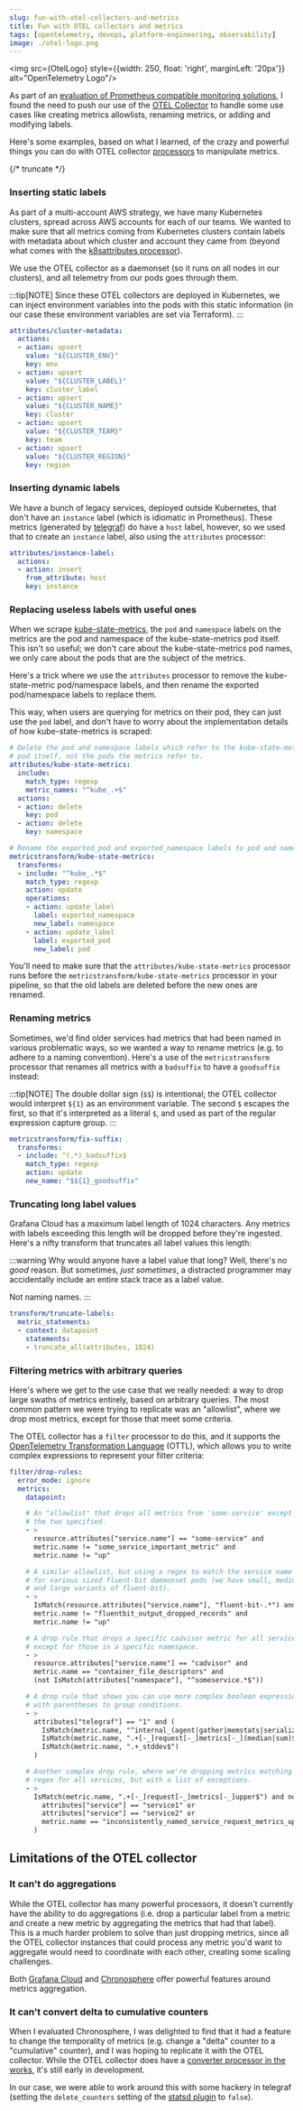 ```yaml
---
slug: fun-with-otel-collectors-and-metrics
title: Fun with OTEL collectors and metrics
tags: [opentelemetry, devops, platform-engineering, observability]
image: ./otel-logo.png
---
```



<img src={OtelLogo} style={{width: 250, float: 'right', marginLeft: '20px'}} alt="OpenTelemetry Logo"/>

As part of an [evaluation of Prometheus compatible monitoring solutions](/prometheus-vendor-death-match), I found the need to push our use of the [OTEL Collector](https://opentelemetry.io/docs/collector/) to handle some use cases like creating metrics allowlists, renaming metrics, or adding and modifying labels.

Here's some examples, based on what I learned, of the crazy and powerful things you can do with OTEL collector [processors](https://github.com/open-telemetry/opentelemetry-collector-contrib/tree/main/processor) to manipulate metrics.

{/* truncate */}

### Inserting static labels

As part of a multi-account AWS strategy, we have many Kubernetes clusters, spread across AWS accounts for each of our teams. We wanted to make sure that all metrics coming from Kubernetes clusters contain labels with metadata about which cluster and account they came from (beyond what comes with the [k8sattributes processor](https://github.com/open-telemetry/opentelemetry-collector-contrib/blob/main/processor/k8sattributesprocessor/README.md)).

We use the OTEL collector as a daemonset (so it runs on all nodes in our clusters), and all telemetry from our pods goes through them. 

:::tip[NOTE]
Since these OTEL collectors are deployed in Kubernetes, we can inject environment variables into the pods with this static information (in our case these environment variables are set via Terraform).
:::

```yaml
attributes/cluster-metadata:
  actions:
  - action: upsert
    value: "${CLUSTER_ENV}"
    key: env
  - action: upsert
    value: "${CLUSTER_LABEL}"
    key: cluster_label
  - action: upsert
    value: "${CLUSTER_NAME}"
    key: cluster
  - action: upsert
    value: "${CLUSTER_TEAM}"
    key: team
  - action: upsert
    value: "${CLUSTER_REGION}"
    key: region
```

### Inserting dynamic labels

We have a bunch of legacy services, deployed outside Kubernetes, that don't have an `instance` label (which is idiomatic in Prometheus). These metrics (generated by [telegraf](https://github.com/influxdata/telegraf)) do have a `host` label, however, so we used that to create an `instance` label, also using the `attributes` processor:

```yaml
attributes/instance-label:
  actions:
  - action: insert
    from_attribute: host
    key: instance
```

### Replacing useless labels with useful ones

When we scrape [kube-state-metrics](https://github.com/kubernetes/kube-state-metrics), the `pod` and `namespace` labels on the metrics are the pod and namespace of the kube-state-metrics pod itself. This isn't so useful; we don't care about the kube-state-metrics pod names, we only care about the pods that are the subject of the metrics.

Here's a trick where we use the `attributes` processor to remove the kube-state-metric pod/namespace labels, and then rename the exported pod/namespace labels to replace them.

This way, when users are querying for metrics on their pod, they can just use the `pod` label, and don't have to worry about the implementation details of how kube-state-metrics is scraped:

```yaml
# Delete the pod and namespace labels which refer to the kube-state-metrics
# pod itself, not the pods the metrics refer to.
attributes/kube-state-metrics:
  include:
    match_type: regexp
    metric_names: "^kube_.+$"
  actions:
  - action: delete
    key: pod
  - action: delete
    key: namespace
```

```yaml
# Rename the exported_pod and exported_namespace labels to pod and namespace
metricstransform/kube-state-metrics:
  transforms:
  - include: "^kube_.*$"
    match_type: regexp
    action: update
    operations:
    - action: update_label
      label: exported_namespace
      new_label: namespace
    - action: update_label
      label: exported_pod
      new_label: pod
```

You'll need to make sure that the `attributes/kube-state-metrics` processor runs before the `metricstransform/kube-state-metrics` processor in your pipeline, so that the old labels are deleted before the new ones are renamed.

### Renaming metrics

Sometimes, we'd find older services had metrics that had been named in various problematic ways, so we wanted a way to rename metrics (e.g. to adhere to a naming convention). Here's a use of the `metricstransform` processor that renames all metrics with a `badsuffix` to have a `goodsuffix` instead:

:::tip[NOTE]
The double dollar sign (`$$`) is intentional; the OTEL collector would interpret `${1}` as an environment variable. The second `$` escapes the first, so that it's interpreted as a literal `$`, and used as part of the regular expression capture group.
:::

```yaml
metricstransform/fix-suffix:
  transforms:
  - include: ^(.*)_badsuffix$
    match_type: regexp
    action: update
    new_name: "$${1}_goodsuffix"
```


### Truncating long label values

Grafana Cloud has a maximum label length of 1024 characters. Any metrics with labels exceeding this length will be dropped before they're ingested. Here's a nifty transform that truncates all label values this length:

:::warning
Why would anyone have a label value that long? Well, there's no *good* reason. But sometimes, *just sometimes*, a distracted programmer may accidentally include an entire stack trace as a label value.

Not naming names.
:::

```yaml
transform/truncate-labels:
  metric_statements:
  - context: datapoint
    statements:
    - truncate_all(attributes, 1024)
```

### Filtering metrics with arbitrary queries

Here's where we get to the use case that we really needed: a way to drop large swaths of metrics entirely, based on arbitrary queries. The most common pattern we were trying to replicate was an "allowlist", where we drop most metrics, except for those that meet some criteria.

The OTEL collector has a `filter` processor to do this, and it supports the [OpenTelemetry Transformation Language](https://github.com/open-telemetry/opentelemetry-collector-contrib/blob/main/pkg/ottl/README.md) (OTTL), which allows you to write complex expressions to represent your filter criteria:

```yaml
filter/drop-rules:
  error_mode: ignore
  metrics:
    datapoint:

    # An "allowlist" that drops all metrics from 'some-service' except for
    # the two specified.
    - >
      resource.attributes["service.name"] == "some-service" and
      metric.name != "some_service_important_metric" and
      metric.name != "up"

    # A similar allowlist, but using a regex to match the service name
    # for various sized fluent-bit daemonset pods (we have small, medium, 
    # and large variants of fluent-bit).
    - >
      IsMatch(resource.attributes["service.name"], "fluent-bit-.*") and
      metric.name != "fluentbit_output_dropped_records" and
      metric.name != "up"

    # A drop rule that drops a specific cadvisor metric for all services
    # except for those in a specific namespace.
    - >
      resource.attributes["service.name"] == "cadvisor" and
      metric.name == "container_file_descriptors" and
      (not IsMatch(attributes["namespace"], "^someservice.*$"))

    # A drop rule that shows you can use more complex boolean expressions
    # with parentheses to group conditions.
    - >
      attributes["telegraf"] == "1" and (
        IsMatch(metric.name, "^internal_(agent|gather|memstats|serializer|statsd|write)_.*") or
        IsMatch(metric.name, ".+[-_]request[-_]metrics[-_](median|sum)$") or
        IsMatch(metric.name, ".+_stddev$")
      )

    # Another complex drop rule, where we're dropping metrics matching a
    # regex for all services, but with a list of exceptions.
    - >
      IsMatch(metric.name, ".+[-_]request[-_]metrics[-_]upper$") and not (
        attributes["service"] == "service1" or
        attributes["service"] == "service2" or 
        metric.name == "inconsistently_named_service_request_metrics_upper"
      )
```

## Limitations of the OTEL collector

### It can't do aggregations

While the OTEL collector has many powerful processors, it doesn't currently have the ability to do aggregations (i.e. drop a particular label from a metric and create a new metric by aggregating the metrics that had that label). This is a much harder problem to solve than just dropping metrics, since all the OTEL collector instances that could process any metric you'd want to aggregate would need to coordinate with each other, creating some scaling challenges.

Both [Grafana Cloud](https://grafana.com/products/cloud) and [Chronosphere](https://chronosphere.io/) offer powerful features around metrics aggregation.

### It can't convert delta to cumulative counters

When I evaluated Chronosphere, I was delighted to find that it had a feature to change the temporality of metrics (e.g. change a "delta" counter to a "cumulative" counter), and I was hoping to replicate it with the OTEL collector. While the OTEL collector does have a [converter processor in the works](https://github.com/open-telemetry/opentelemetry-collector-contrib/tree/main/processor/deltatocumulativeprocessor), it's still early in development.

In our case, we were able to work around this with some hackery in telegraf (setting the `delete_counters` setting of the [statsd plugin](https://github.com/influxdata/telegraf/blob/master/plugins/inputs/statsd/README.md) to `false`).
